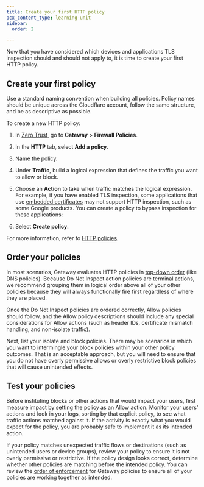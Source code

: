 ```yaml
---
title: Create your first HTTP policy
pcx_content_type: learning-unit
sidebar:
  order: 2

---
```



Now that you have considered which devices and applications TLS inspection should and should not apply to, it is time to create your first HTTP policy.

## Create your first policy

Use a standard naming convention when building all policies. Policy names should be unique across the Cloudflare account, follow the same structure, and be as descriptive as possible.

To create a new HTTP policy:

1. In [Zero Trust](https://one.dash.cloudflare.com/), go to **Gateway** > **Firewall Policies**.

2. In the **HTTP** tab, select **Add a policy**.

3. Name the policy.

4. Under **Traffic**, build a logical expression that defines the traffic you want to allow or block.

5. Choose an **Action** to take when traffic matches the logical expression. For example, if you have enabled TLS inspection, some applications that use [embedded certificates](/cloudflare-one/policies/gateway/http-policies/tls-decryption/#inspection-limitations) may not support HTTP inspection, such as some Google products. You can create a policy to bypass inspection for these applications:

   <Render file="gateway/policies/do-not-inspect-applications" product="cloudflare-one" />

6. Select **Create policy**.

For more information, refer to [HTTP policies](/cloudflare-one/policies/gateway/http-policies/).

## Order your policies

In most scenarios, Gateway evaluates HTTP policies in [top-down order](/learning-paths/secure-internet-traffic/understand-policies/order-of-enforcement/) (like DNS policies). Because Do Not Inspect action policies are terminal actions, we recommend grouping them in logical order above all of your other policies because they will always functionally fire first regardless of where they are placed.

Once the Do Not Inspect policies are ordered correctly, Allow policies should follow, and the Allow policy descriptions should include any special considerations for Allow actions (such as header IDs, certificate mismatch handling, and non-isolate traffic).

Next, list your isolate and block policies. There may be scenarios in which you want to intermingle your block policies within your other policy outcomes. That is an acceptable approach, but you will need to ensure that you do not have overly permissive allows or overly restrictive block policies that will cause unintended effects.

## Test your policies

Before instituting blocks or other actions that would impact your users, first measure impact by setting the policy as an Allow action. Monitor your users' actions and look in your logs, sorting by that explicit policy, to see what traffic actions matched against it. If the activity is exactly what you would expect for the policy, you are probably safe to implement it as its intended action.

If your policy matches unexpected traffic flows or destinations (such as unintended users or device groups), review your policy to ensure it is not overly permissive or restrictive. If the policy design looks correct, determine whether other policies are matching before the intended policy. You can review the [order of enforcement](/learning-paths/secure-internet-traffic/understand-policies/order-of-enforcement/) for Gateway policies to ensure all of your policies are working together as intended.
